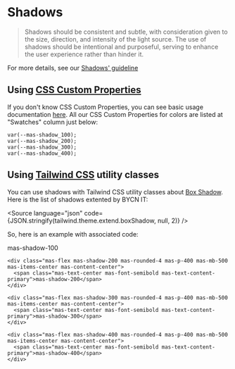 
<Meta title="Guidelines / Shadows" />

# Shadows

> Shadows should be consistent and subtle, with consideration given to the size, direction, and intensity of the light source. The use of shadows should be intentional and purposeful, serving to enhance the user experience rather than hinder it.

For more details, see our [Shadows' guideline](https://zeroheight.com/9b39bb2a0/p/99c217-shadows/b/30ca23)

## Using [CSS Custom Properties](https://developer.mozilla.org/en-US/docs/Web/CSS/Using_CSS_custom_properties)

If you don't know CSS Custom Properties, you can see basic usage documentation [here](https://developer.mozilla.org/en-US/docs/Web/CSS/Using_CSS_custom_properties#Basic_usage). All our CSS Custom Properties for colors are listed at "Swatches" column just below:

```
var(--mas-shadow_100);
var(--mas-shadow_200);
var(--mas-shadow_300);
var(--mas-shadow_400);
```

## Using [Tailwind CSS](https://tailwindcss.com) utility classes

You can use shadows with Tailwind CSS utility classes about [Box Shadow](https://tailwindcss.com/docs/box-shadow). Here is the list of shadows extented by BYCN IT:

<Source language="json" code={JSON.stringify(tailwind.theme.extend.boxShadow, null, 2)} />

So, here is an example with associated code:

<Canvas>
  <div class="mas-flex mas-w-full mas-justify-between">
    <div class="mas-flex mas-shadow-100 mas-rounded-4 mas-p-400 mas-mb-500 mas-items-center mas-content-center">
      <span class="mas-text-center mas-font-semibold mas-text-content-primary">mas-shadow-100</span>
    </div>

    <div class="mas-flex mas-shadow-200 mas-rounded-4 mas-p-400 mas-mb-500 mas-items-center mas-content-center">
      <span class="mas-text-center mas-font-semibold mas-text-content-primary">mas-shadow-200</span>
    </div>

    <div class="mas-flex mas-shadow-300 mas-rounded-4 mas-p-400 mas-mb-500 mas-items-center mas-content-center">
      <span class="mas-text-center mas-font-semibold mas-text-content-primary">mas-shadow-300</span>
    </div>

    <div class="mas-flex mas-shadow-400 mas-rounded-4 mas-p-400 mas-mb-500 mas-items-center mas-content-center">
      <span class="mas-text-center mas-font-semibold mas-text-content-primary">mas-shadow-400</span>
    </div>
  </div>
</Canvas>
